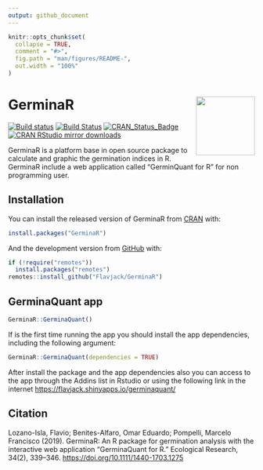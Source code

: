 ```yaml
---
output: github_document
---
```


<!-- README.md is generated from README.Rmd. Please edit that file -->

```r
knitr::opts_chunk$set(
  collapse = TRUE,
  comment = "#>",
  fig.path = "man/figures/README-",
  out.width = "100%"
)
```

# GerminaR <img src="man/figures/logo.png" align="right" alt="" width="120" />

<!-- badges: start -->
[![Build status](https://ci.appveyor.com/api/projects/status/v3o938fhw0unvbs7?svg=true)](https://ci.appveyor.com/project/omarbenites/germinar)
[![Build Status](https://travis-ci.org/Flavjack/GerminaR.svg?branch=master)](https://travis-ci.org/Flavjack/GerminaR)
[![CRAN_Status_Badge](https://www.r-pkg.org/badges/version/GerminaR)](https://cran.r-project.org/package=GerminaR)
[![CRAN RStudio mirror downloads](https://cranlogs.r-pkg.org/badges/grand-total/GerminaR?color=green)](https://r-pkg.org/pkg/GerminaR)
<!-- badges: end -->

GerminaR is a platform base in open source package to calculate and graphic the germination indices in R. GerminaR include a web application called "GerminQuant for R" for non programming user.

## Installation

You can install the released version of GerminaR from [CRAN](https://cran.r-project.org/package=GerminaR) with:

``` r
install.packages("GerminaR")
```

And the development version from [GitHub](https://github.com/flavjack/GerminaR) with:

``` r
if (!require("remotes"))
  install.packages("remotes")
remotes::install_github("Flavjack/GerminaR")
```
## GerminaQuant app

```r
GerminaR::GerminaQuant()
```

If is the first time running the app you should install the app dependencies, including the following argument:

```r
GerminaR::GerminaQuant(dependencies = TRUE)
```
After install the package and the app dependencies also you can access to the app through the Addins list in Rstudio or using the following link in the internet <https://flavjack.shinyapps.io/germinaquant/>

## Citation

Lozano-Isla, Flavio; Benites-Alfaro, Omar Eduardo; Pompelli, Marcelo Francisco (2019). GerminaR: An R package for germination analysis with the interactive web application “GerminaQuant for R.” Ecological Research, 34(2), 339–346. <https://doi.org/10.1111/1440-1703.1275>

